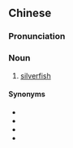 {{also|壁鱼}}
==Chinese==
{{zh-forms|s=壁鱼}}

===Pronunciation===
{{zh-pron
|m=bìyú
|mn=piah-hî/piah-hû
|cat=n
}}

===Noun===
{{zh-noun}}

# [[silverfish]]

====Synonyms====
* {{zh-l|蠹魚}}
* {{zh-l|書蛀蟲}}
* {{zh-l|衣魚}}
* {{zh-l|紙魚}}

{{zh-cat|Insects}}